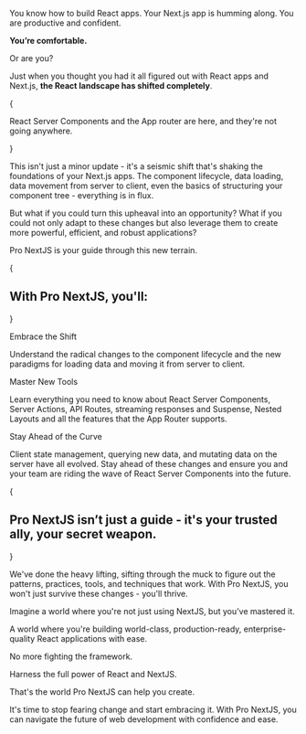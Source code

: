 
You know how to build React apps. Your Next.js app is humming along. You are productive and confident.

**You’re comfortable.**

Or are you?

Just when you thought you had it all figured out with React apps and Next.js, **the React landscape has shifted completely**.

{<p className="text-center fluid-xl font-medium sm:py-10 py-6 text-balance">React Server Components and the App router are here, and they're not going anywhere.</p>}

This isn't just a minor update - it's a seismic shift that's shaking the foundations of your Next.js apps. The component lifecycle, data loading, data movement from server to client, even the basics of structuring your component tree - everything is in flux.

But what if you could turn this upheaval into an opportunity? What if you could not only adapt to these changes but also leverage them to create more powerful, efficient, and robust applications?

Pro NextJS is your guide through this new terrain.

{<h2 className="text-center font-medium fluid-xl sm:pt-10 pt-2">With Pro NextJS, you'll:</h2>}

<div className="border flex flex-col divide-y divide-border">
<div className="not-prose p-8">
  <p className="inline-flex fluid-lg items-center gap-3 font-medium">
    <Zap className="w-5 h-5" />
    <span>Embrace the Shift</span>
  </p>
  <p className="pt-4 opacity-80">
    <span>Understand the radical changes to the component lifecycle and the new
    paradigms for loading data and moving it from server to client.</span>
  </p>
</div>
<div className="not-prose p-8">
  <p className="inline-flex fluid-lg items-center gap-3 font-medium">
    <Wrench className="w-5 h-5" />
    <span>Master New Tools</span>
  </p>
  <p className="pt-4 opacity-80">
    <span>Learn everything you need to know about React Server Components, Server Actions, API Routes, streaming responses and Suspense, Nested Layouts and all the features that the App Router supports.</span>
  </p>
</div>
<div className="not-prose p-8">
  <p className="inline-flex fluid-lg items-center gap-3 font-medium">
    <BarChart className="w-5 h-5" />
    <span>Stay Ahead of the Curve</span>
  </p>
  <p className="pt-4 opacity-80">
   <span> Client state management, querying new data, and mutating data on the server have all evolved. Stay ahead of these changes and ensure you and your team are riding the wave of React Server Components into the future.</span>
  </p>
</div>
</div>

{<h2 className="text-center font-medium fluid-xl pb-10 pt-2">Pro NextJS isn’t just a guide - it's your trusted ally, your secret weapon.</h2>}

We've done the heavy lifting, sifting through the muck to figure out the patterns, practices, tools, and techniques that work. With Pro NextJS, you won't just survive these changes - you'll thrive.

Imagine a world where you're not just using NextJS, but you’ve mastered it.

A world where you're building world-class, production-ready, enterprise-quality React applications with ease.

No more fighting the framework.

Harness the full power of React and NextJS.

That's the world Pro NextJS can help you create.

It's time to stop fearing change and start embracing it. With Pro NextJS, you can navigate the future of web development with confidence and ease.
